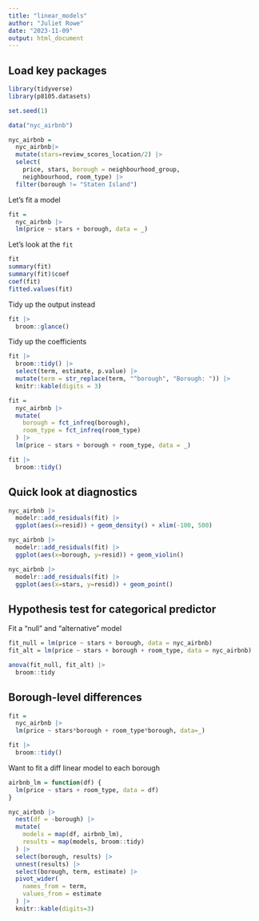 ```yaml
---
title: "linear_models"
author: "Juliet Rowe"
date: "2023-11-09"
output: html_document
---
```


## Load key packages

```r
library(tidyverse)
library(p8105.datasets)

set.seed(1)
```


```r
data("nyc_airbnb")

nyc_airbnb = 
  nyc_airbnb|>
  mutate(stars=review_scores_location/2) |>
  select(
    price, stars, borough = neighbourhood_group,
    neighbourhood, room_type) |>
  filter(borough != "Staten Island")

```

Let's fit a model

```r
fit = 
  nyc_airbnb |>
  lm(price ~ stars + borough, data = _)
```


Let's look at the `fit`

```r
fit
summary(fit)
summary(fit)$coef
coef(fit)
fitted.values(fit)
```

Tidy up the output instead

```r
fit |>
  broom::glance()
```

Tidy up the coefficients

```r
fit |> 
  broom::tidy() |> 
  select(term, estimate, p.value) |> 
  mutate(term = str_replace(term, "^borough", "Borough: ")) |> 
  knitr::kable(digits = 3)
```


```r
fit = 
  nyc_airbnb |>
  mutate(
    borough = fct_infreq(borough),
    room_type = fct_infreq(room_type)
  ) |>
  lm(price ~ stars + borough + room_type, data = _)

fit |>
  broom::tidy()
```


## Quick look at diagnostics

```r
nyc_airbnb |>
  modelr::add_residuals(fit) |>
  ggplot(aes(x=resid)) + geom_density() + xlim(-100, 500)

nyc_airbnb |>
  modelr::add_residuals(fit) |>
  ggplot(aes(x=borough, y=resid)) + geom_violin()

nyc_airbnb |>
  modelr::add_residuals(fit) |>
  ggplot(aes(x=stars, y=resid)) + geom_point()
```


## Hypothesis test for categorical predictor

Fit a "null" and "alternative" model

```r
fit_null = lm(price ~ stars + borough, data = nyc_airbnb)
fit_alt = lm(price ~ stars + borough + room_type, data = nyc_airbnb)

anova(fit_null, fit_alt) |>
  broom::tidy
```


## Borough-level differences

```r
fit = 
  nyc_airbnb |>
  lm(price ~ stars*borough + room_type*borough, data=_)

fit |>
  broom::tidy()
```


Want to fit a diff linear model to each borough
```r
airbnb_lm = function(df) {
  lm(price ~ stars + room_type, data = df)
}

nyc_airbnb |>
  nest(df = -borough) |>
  mutate(
    models = map(df, airbnb_lm),
    results = map(models, broom::tidy)
  ) |>
  select(borough, results) |>
  unnest(results) |>
  select(borough, term, estimate) |>
  pivot_wider(
    names_from = term,
    values_from = estimate
  ) |>
  knitr::kable(digits=3)

```





